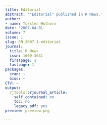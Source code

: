 ```yaml
---
title: Editorial
abstract: '"Editorial" published in R News.'
author:
- name: Torsten Hothorn
date: '2007-04-01'
volume: 7
issue: 1
slug: RN-2007-1-editorial
journal:
  title: R News
  issn: 1609-3631
  firstpage: 1
  lastpage: 1
packages:
  cran: ~
  bioc: ~
CTV: ~
output:
  rjtools::rjournal_article:
    self_contained: no
    toc: no
    legacy_pdf: yes
preview: preview.png

---
```

